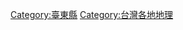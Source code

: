 {{Catnav|頁面分類|地理|...|亞洲地理|東亞地理|台灣地理|台灣各地地理}}
{{Catnav|頁面分類|地理|...|島嶼|太平洋島嶼|台灣|台灣地理|台灣各地地理}}
{{Catnav|頁面分類|地理|...|各國地理|中華民國地理|中華民國行政區劃|中華民國各省行政區劃|臺灣行政區劃|臺東縣}}
{{臺灣行政區劃分類導航|地理}}

[[Category:臺東縣|Category:臺東縣]]
[[Category:台灣各地地理|Category:台灣各地地理]]